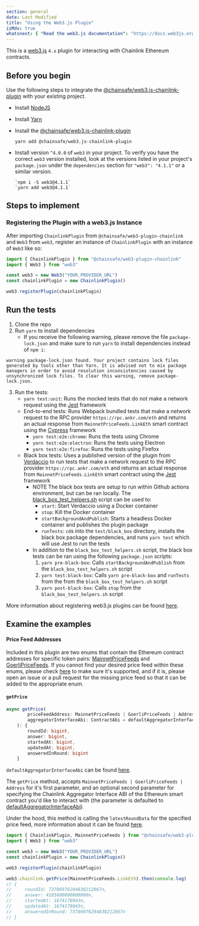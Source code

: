 ```yaml
---
section: general
date: Last Modified
title: "Using the Web3.js Plugin"
isMdx: true
whatsnext: { "Read the web3.js documentation": "https://docs.web3js.org/" }
---
```


This is a [web3.js](https://github.com/web3/web3.js) `4.x` plugin for interacting with Chainlink Ethereum contracts.

## Before you begin

Use the following steps to integrate the [@chainsafe/web3.js-chainlink-plugin](https://www.npmjs.com/package/@chainsafe/web3.js-chainlink-plugin) with your existing project.

- Install [NodeJS](https://nodejs.org/)
- Install [Yarn](https://yarnpkg.com/)
- Install the [@chainsafe/web3.js-chainlink-plugin](https://www.npmjs.com/package/@chainsafe/web3.js-chainlink-plugin)

  ```shell
  yarn add @chainsafe/web3.js-chainlink-plugin
  ```

- Install version `^4.0.0` of `web3` in your project. To verify you have the correct `web3` version installed, look at the versions listed in your project's `package.json` under the `dependencies` section for `"web3": "4.1.1"` or a similar version.

  ```shell
  `npm i -S web3@4.1.1`
  `yarn add web3@4.1.1`
  ```

## Steps to implement

### Registering the Plugin with a web3.js Instance

After importing `ChainlinkPlugin` from `@chainsafe/web3-plugin-chainlink` and `Web3` from `web3`, register an instance of `ChainlinkPlugin` with an instance of `Web3` like so:

```typescript
import { ChainlinkPlugin } from "@chainsafe/web3-plugin-chainlink"
import { Web3 } from "web3"

const web3 = new Web3("YOUR_PROVIDER_URL")
const chainlinkPlugin = new ChainlinkPlugin()

web3.registerPlugin(chainlinkPlugin)
```

## Run the tests

1. Clone the repo
2. Run `yarn` to install dependencies
   - If you receive the following warning, please remove the file `package-lock.json` and make sure to run `yarn` to install dependencies instead of `npm i`:

```console
warning package-lock.json found. Your project contains lock files generated by tools other than Yarn. It is advised not to mix package managers in order to avoid resolution inconsistencies caused by unsynchronized lock files. To clear this warning, remove package-lock.json.
```

3. Run the tests:
   - `yarn test:unit`: Runs the mocked tests that do not make a network request using the [Jest](https://jestjs.io/) framework
   - End-to-end tests: Runs Webpack bundled tests that make a network request to the RPC provider `https://rpc.ankr.com/eth` and returns an actual response from `MainnetPriceFeeds.LinkEth` smart contract using the [Cypress](https://www.cypress.io/) framework
     - `yarn test:e2e:chrome`: Runs the tests using Chrome
     - `yarn test:e2e:electron`: Runs the tests using Electron
     - `yarn test:e2e:firefox`: Runs the tests using Firefox
   - Black box tests: Uses a published version of the plugin from [Verdaccio](https://verdaccio.org/) to run tests that make a network request to the RPC provider `https://rpc.ankr.com/eth` and returns an actual response from `MainnetPriceFeeds.LinkEth` smart contract using the [Jest](https://jestjs.io/) framework
     - NOTE The black box tests are setup to run within Github actions environment, but can be ran locally. The [black_box_test_helpers.sh](https://github.com/ChainSafe/web3.js-plugin-chainlink/blob/master/scripts/black_box_test_helpers.sh) script can be used to:
       - `start`: Start Verdaccio using a Docker container
       - `stop`: Kill the Docker container
       - `startBackgroundAndPublish`: Starts a headless Docker container and publishes the plugin package
       - `runTests`: `cd`s into the `test/black_box` directory, installs the black box package dependencies, and runs `yarn test` which will use Jest to run the tests
     - In addition to the `black_box_test_helpers.sh` script, the black box tests can be ran using the following `package.json` scripts:
       1. `yarn pre-black-box`: Calls `startBackgroundAndPublish` from the `black_box_test_helpers.sh` script
       2. `yarn test:black-box`: Calls `yarn pre-black-box` and `runTests` from the from the `black_box_test_helpers.sh` script
       3. `yarn post-black-box`: Calls `stop` from the `black_box_test_helpers.sh` script

More information about registering web3.js plugins can be found [here](https://docs.web3js.org/docs/guides/web3_plugin_guide/plugin_users#registering-the-plugin).

## Examine the examples

#### Price Feed Addresses

Included in this plugin are two enums that contain the Ethereum contract addresses for specific token pairs: [MainnetPriceFeeds](https://github.com/ChainSafe/web3.js-plugin-chainlink/blob/b688d4aede593e4faf2668e565caf4882c88abc9/src/types.ts#L11) and [GoerliPriceFeeds](https://github.com/ChainSafe/web3.js-plugin-chainlink/blob/b688d4aede593e4faf2668e565caf4882c88abc9/src/types.ts#L250). If you cannot find your desired price feed within these enums, please check [here](https://docs.chain.link/docs/data-feeds/price-feeds/addresses) to make sure it's supported, and if it is, please open an issue or a pull request for the missing price feed so that it can be added to the appropriate enum.

#### `getPrice`

```typescript
async getPrice(
		priceFeedAddress: MainnetPriceFeeds | GoerliPriceFeeds | Address,
		aggregatorInterfaceAbi: ContractAbi = defaultAggregatorInterfaceAbi,
	): {
        roundId: bigint,
        answer: bigint,
        startedAt: bigint,
        updatedAt: bigint,
        answeredInRound: bigint
    }
```

`defaultAggregatorInterfaceAbi` can be found [here](https://github.com/ChainSafe/web3.js-plugin-chainlink/blob/master/src/aggregator_v3_interface_abi.ts).

The `getPrice` method, accepts `MainnetPriceFeeds | GoerliPriceFeeds | Address` for it's first parameter, and an optional second parameter for specifying the Chainlink Aggregator Interface ABI of the Ethereum smart contract you'd like to interact with (the parameter is defaulted to [defaultAggregatorInterfaceAbi](https://github.com/ChainSafe/web3.js-plugin-chainlink/blob/master/src/aggregator_v3_interface_abi.ts)).

Under the hood, this method is calling the `latestRoundData` for the specified price feed, more information about it can be found [here](https://docs.chain.link/data-feeds/price-feeds/api-reference#latestrounddata).

```typescript
import { ChainlinkPlugin, MainnetPriceFeeds } from "@chainsafe/web3-plugin-chainlink"
import { Web3 } from "web3"

const web3 = new Web3("YOUR_PROVIDER_URL")
const chainlinkPlugin = new ChainlinkPlugin()

web3.registerPlugin(chainlinkPlugin)

web3.chainlink.getPrice(MainnetPriceFeeds.LinkEth).then(console.log)
// {
//     roundId: 73786976294838212867n,
//     answer: 4185000000000000n,
//     startedAt: 1674178043n,
//     updatedAt: 1674178043n,
//     answeredInRound: 73786976294838212867n
// }
```
